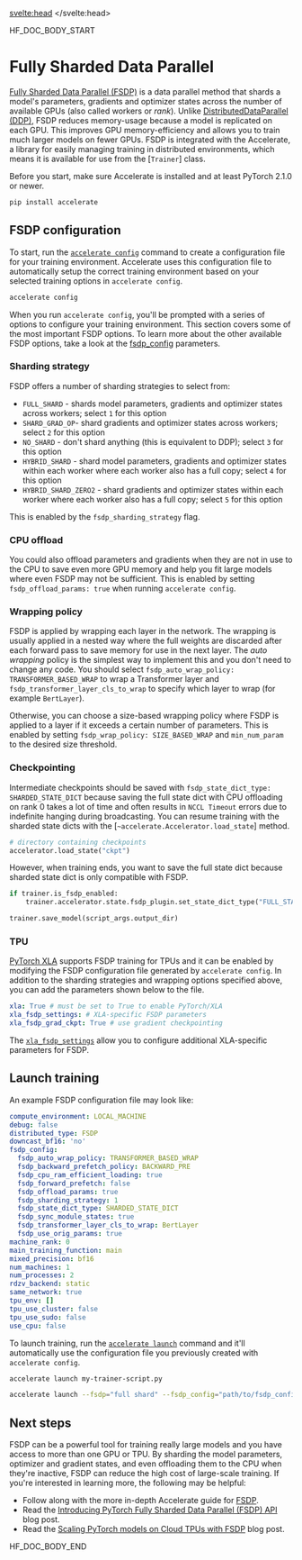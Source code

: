 <script lang="ts">
let fw: "pt" | "tf" = "pt";
onMount(() => {
    const urlParams = new URLSearchParams(window.location.search);
    fw = urlParams.get("fw") || "pt";
});
</script>
<svelte:head>
  <meta name="hf:doc:metadata" content={metadata} >
</svelte:head>

<!--HF DOCBUILD BODY START-->

HF_DOC_BODY_START

<!--Copyright 2023 The HuggingFace Team. All rights reserved.

Licensed under the Apache License, Version 2.0 (the "License"); you may not use this file except in compliance with
the License. You may obtain a copy of the License at

http://www.apache.org/licenses/LICENSE-2.0

Unless required by applicable law or agreed to in writing, software distributed under the License is distributed on
an "AS IS" BASIS, WITHOUT WARRANTIES OR CONDITIONS OF ANY KIND, either express or implied. See the License for the
specific language governing permissions and limitations under the License.

⚠️ Note that this file is in Markdown but contain specific syntax for our doc-builder (similar to MDX) that may not be
rendered properly in your Markdown viewer.

-->

# Fully Sharded Data Parallel

[Fully Sharded Data Parallel (FSDP)](https://pytorch.org/blog/introducing-pytorch-fully-sharded-data-parallel-api/) is a data parallel method that shards a model's parameters, gradients and optimizer states across the number of available GPUs (also called workers or *rank*). Unlike [DistributedDataParallel (DDP)](https://pytorch.org/docs/stable/generated/torch.nn.parallel.DistributedDataParallel.html), FSDP reduces memory-usage because a model is replicated on each GPU. This improves GPU memory-efficiency and allows you to train much larger models on fewer GPUs. FSDP is integrated with the Accelerate, a library for easily managing training in distributed environments, which means it is available for use from the [`Trainer`] class.

Before you start, make sure Accelerate is installed and at least PyTorch 2.1.0 or newer.

```bash
pip install accelerate
```

## FSDP configuration

To start, run the [`accelerate config`](https://huggingface.co/docs/accelerate/package_reference/cli#accelerate-config) command to create a configuration file for your training environment. Accelerate uses this configuration file to automatically setup the correct training environment based on your selected training options in `accelerate config`.

```bash
accelerate config
```

When you run `accelerate config`, you'll be prompted with a series of options to configure your training environment. This section covers some of the most important FSDP options. To learn more about the other available FSDP options, take a look at the [fsdp_config](https://huggingface.co/docs/transformers/main_classes/trainer#transformers.TrainingArguments.fsdp_config) parameters.

### Sharding strategy

FSDP offers a number of sharding strategies to select from:

* `FULL_SHARD` - shards model parameters, gradients and optimizer states across workers; select `1` for this option
* `SHARD_GRAD_OP`- shard gradients and optimizer states across workers; select `2` for this option
* `NO_SHARD` - don't shard anything (this is equivalent to DDP); select `3` for this option
* `HYBRID_SHARD` - shard model parameters, gradients and optimizer states within each worker where each worker also has a full copy; select `4` for this option
* `HYBRID_SHARD_ZERO2` - shard gradients and optimizer states within each worker where each worker also has a full copy; select `5` for this option

This is enabled by the `fsdp_sharding_strategy` flag.

### CPU offload

You could also offload parameters and gradients when they are not in use to the CPU to save even more GPU memory and help you fit large models where even FSDP may not be sufficient. This is enabled by setting `fsdp_offload_params: true` when running `accelerate config`.

### Wrapping policy

FSDP is applied by wrapping each layer in the network. The wrapping is usually applied in a nested way where the full weights are discarded after each forward pass to save memory for use in the next layer. The *auto wrapping* policy is the simplest way to implement this and you don't need to change any code. You should select `fsdp_auto_wrap_policy: TRANSFORMER_BASED_WRAP` to wrap a Transformer layer and `fsdp_transformer_layer_cls_to_wrap` to specify which layer to wrap (for example `BertLayer`).

Otherwise, you can choose a size-based wrapping policy where FSDP is applied to a layer if it exceeds a certain number of parameters. This is enabled by setting `fsdp_wrap_policy: SIZE_BASED_WRAP` and `min_num_param` to the desired size threshold.

### Checkpointing

Intermediate checkpoints should be saved with `fsdp_state_dict_type: SHARDED_STATE_DICT` because saving the full state dict with CPU offloading on rank 0 takes a lot of time and often results in `NCCL Timeout` errors due to indefinite hanging during broadcasting. You can resume training with the sharded state dicts with the [`~accelerate.Accelerator.load_state`] method.

```py
# directory containing checkpoints
accelerator.load_state("ckpt")
```

However, when training ends, you want to save the full state dict because sharded state dict is only compatible with FSDP.

```py
if trainer.is_fsdp_enabled:
    trainer.accelerator.state.fsdp_plugin.set_state_dict_type("FULL_STATE_DICT")

trainer.save_model(script_args.output_dir)
```

### TPU

[PyTorch XLA](https://pytorch.org/xla/release/2.1/index.html) supports FSDP training for TPUs and it can be enabled by modifying the FSDP configuration file generated by `accelerate config`. In addition to the sharding strategies and wrapping options specified above, you can add the parameters shown below to the file.

```yaml
xla: True # must be set to True to enable PyTorch/XLA
xla_fsdp_settings: # XLA-specific FSDP parameters
xla_fsdp_grad_ckpt: True # use gradient checkpointing
```

The [`xla_fsdp_settings`](https://github.com/pytorch/xla/blob/2e6e183e0724818f137c8135b34ef273dea33318/torch_xla/distributed/fsdp/xla_fully_sharded_data_parallel.py#L128) allow you to configure additional XLA-specific parameters for FSDP.

## Launch training

An example FSDP configuration file may look like:

```yaml
compute_environment: LOCAL_MACHINE
debug: false
distributed_type: FSDP
downcast_bf16: 'no'
fsdp_config:
  fsdp_auto_wrap_policy: TRANSFORMER_BASED_WRAP
  fsdp_backward_prefetch_policy: BACKWARD_PRE
  fsdp_cpu_ram_efficient_loading: true
  fsdp_forward_prefetch: false
  fsdp_offload_params: true
  fsdp_sharding_strategy: 1
  fsdp_state_dict_type: SHARDED_STATE_DICT
  fsdp_sync_module_states: true
  fsdp_transformer_layer_cls_to_wrap: BertLayer
  fsdp_use_orig_params: true
machine_rank: 0
main_training_function: main
mixed_precision: bf16
num_machines: 1
num_processes: 2
rdzv_backend: static
same_network: true
tpu_env: []
tpu_use_cluster: false
tpu_use_sudo: false
use_cpu: false
```

To launch training, run the [`accelerate launch`](https://huggingface.co/docs/accelerate/package_reference/cli#accelerate-launch) command and it'll automatically use the configuration file you previously created with `accelerate config`.

```bash
accelerate launch my-trainer-script.py
```

```bash
accelerate launch --fsdp="full shard" --fsdp_config="path/to/fsdp_config/ my-trainer-script.py
```

## Next steps

FSDP can be a powerful tool for training really large models and you have access to more than one GPU or TPU. By sharding the model parameters, optimizer and gradient states, and even offloading them to the CPU when they're inactive, FSDP can reduce the high cost of large-scale training. If you're interested in learning more, the following may be helpful:

* Follow along with the more in-depth Accelerate guide for [FSDP](https://huggingface.co/docs/accelerate/usage_guides/fsdp).
* Read the [Introducing PyTorch Fully Sharded Data Parallel (FSDP) API](https://pytorch.org/blog/introducing-pytorch-fully-sharded-data-parallel-api/) blog post.
* Read the [Scaling PyTorch models on Cloud TPUs with FSDP](https://pytorch.org/blog/scaling-pytorch-models-on-cloud-tpus-with-fsdp/) blog post.


<!--HF DOCBUILD BODY END-->

HF_DOC_BODY_END

